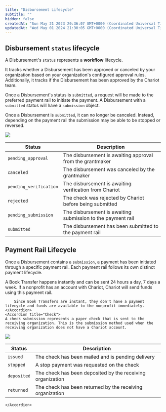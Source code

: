 ```yaml
---
title: "Disbursement Lifecycle"
subtitle: ""
hidden: false
createdAt: "Sun May 21 2023 20:36:07 GMT+0000 (Coordinated Universal Time)"
updatedAt: "Wed May 01 2024 21:30:05 GMT+0000 (Coordinated Universal Time)"
---
```

## Disbursement `status` lifecycle
A Disbursement's `status` represents a **workflow** lifecycle.

It tracks whether a Disbursement has been approved or canceled by your organization based on your organization's configured approval rules.
Additionally, it tracks if the Disbursement has been approved by the Chariot team.

Once a Disbursement's status is `submitted`, a request will be made to the preferred payment rail to initiate the payment.
A Disbursement with a `submitted` status will have a `submission` object.

Once a Disbursement is `submitted`, it can no longer be canceled. Instead, depending on the payment rail the submission may be able to be stopped or reversed.
<Frame>
    <img src='../../images/disbursement_status_lifecycle.png' />
</Frame>

 Status | Description |
|--------|-------------|
| `pending_approval` | The disbursement is awaiting approval from the grantmaker |
| `canceled` | The disbursement was canceled by the grantmaker |
| `pending_verification` | The disbursement is awaiting verification from Chariot |
| `rejected` | The check was rejected by Chariot before being submitted|
| `pending_submission` | The disbursement is awaiting submission to the payment rail|
| `submitted` | The disbursement has been submitted to the payment rail |

## Payment Rail Lifecycle
Once a Disbursement contains a `submission`, a payment has been initiated through a specific payment rail. Each payment rail follows its own distinct payment lifecycle.

<AccordionGroup>
    <Accordion title="Book Transfer">
        A Book Transfer happens instantly and can be sent 24 hours a day, 7 days a week. If a nonprofit has an account with Chariot, Chariot will send funds using this payment rail.

        Since Book Transfers are instant, they don't have a payment lifecycle and funds are available to the nonprofit immediately.
    </Accordion>
    <Accordion title="Check">
    A check submission represents a paper check that is sent to the receiving organization. This is the submission method used when the receiving organization does not have a Chariot account.
<Frame>
    <img src='../../images/check_lifecycle.png' />
</Frame>

| Status | Description |
|--------|-------------|
| `issued` | The check has been mailed and is pending delivery |
| `stopped` | A stop payment was requested on the check |
| `deposited` | The check has been deposited by the receiving organization |
| `returned` | The check has been returned by the receiving organization |
    </Accordion>
</AccordionGroup>



